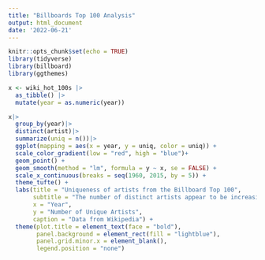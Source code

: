 ```yaml
---
title: "Billboards Top 100 Analysis"
output: html_document
date: '2022-06-21'
---
```


```r
knitr::opts_chunk$set(echo = TRUE)
library(tidyverse)
library(billboard)
library(ggthemes)
```

```r
x <- wiki_hot_100s |>
  as_tibble() |>
  mutate(year = as.numeric(year))
```


```r
x|>
  group_by(year)|>
  distinct(artist)|>
  summarize(uniq = n())|>
  ggplot(mapping = aes(x = year, y = uniq, color = uniq)) +
  scale_color_gradient(low = "red", high = "blue")+
  geom_point() +
  geom_smooth(method = "lm", formula = y ~ x, se = FALSE) +
  scale_x_continuous(breaks = seq(1960, 2015, by = 5)) +
  theme_tufte() +
  labs(title = "Uniqueness of artists from the Billboard Top 100",
       subtitle = "The number of distinct artists appear to be increasing over time",
       x = "Year",
       y = "Number of Unique Artists",
       caption = "Data from Wikipedia") +
  theme(plot.title = element_text(face = "bold"),
        panel.background = element_rect(fill = "lightblue"),
        panel.grid.minor.x = element_blank(),
        legend.position = "none")   
```


